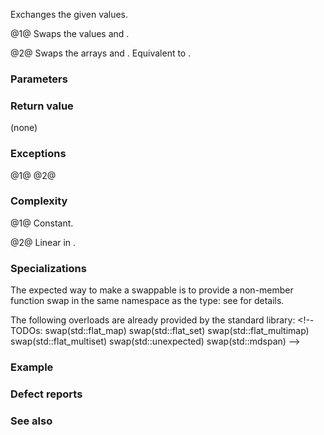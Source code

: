 {{cpp/title|swap}}
{{cpp/algorithm/navbar}}
{{dcl begin}}
{{dcl header|algorithm|notes={{mark until c++11}}}}
{{dcl header|utility|notes={{mark since c++11}}}}
{{dcl header|string_view}}
{{dcl|num=1|notes={{mark|conditionally noexcept since C++11}}&lt;br&gt;{{mark constexpr since c++20}}|1=
template&lt; class T &gt;
void swap( T&amp; a, T&amp; b );
}}
{{dcl|num=2|notes={{mark|conditionally noexcept since C++11}}&lt;br&gt;{{mark constexpr since c++20}}|1=
template&lt; class T2, std::size_t N &gt;
void swap( T2 (&amp;a)[N], T2 (&amp;b)[N] );
}}
{{dcl end}}

Exchanges the given values.

@1@ Swaps the values {{c|a}} and {{c|b}}.
{{rrev|since=c++17|
{{cpp/enable if|{{c|std::is_move_constructible_v&lt;T&gt; &amp;&amp; std::is_move_assignable_v&lt;T&gt;}} is {{c|true}}}}.
}}

@2@ Swaps the arrays {{c|a}} and {{c|b}}. Equivalent to {{c|std::swap_ranges(a, a + N, b)}}.
{{rrev|since=c++17|
{{cpp/enable if|{{c|std::is_swappable_v&lt;T2&gt;}} is {{c|true}}}}.
}}

===Parameters===
{{par begin}}
{{par|a, b|the values to be swapped}}
{{par hreq}}
{{par req|{{tt|T}} must meet the requirements of {{rev inl|until=c++11|{{named req|CopyConstructible}} and {{named req|CopyAssignable}}}}{{rev inl|since=c++11|{{named req|MoveConstructible}} and {{named req|MoveAssignable}}}}.}}
{{par req named|T2|Swappable}}
{{par end}}

===Return value===
(none)

===Exceptions===
@1@ {{rrev multi|until1=c++11
|rev1=(none)
|rev2=
{{noexcept|
    std::is_nothrow_move_constructible&lt;T&gt;::value &amp;&amp;
    std::is_nothrow_move_assignable&lt;T&gt;::value
}}
}}
@2@ {{rrev multi|since1=c++11|rev1=
{{noexcept|noexcept(swap(*a, *b))}} The lookup for the identifier {{tt|swap}} in the exception specification finds this function template in addition to anything found by the usual lookup rules, making the exception specification equivalent to C++17 {{lc|std::is_nothrow_swappable}}.
|since2=c++17|rev2={{noexcept|std::is_nothrow_swappable_v&lt;T2&gt;}}
}}

===Complexity===
@1@ Constant.

@2@ Linear in {{c|N}}.

===Specializations===
{{rrev|until=c++20|
{{tt|std::swap}} may be [[cpp/language/extending std|specialized in namespace std]] for program-defined types, but such specializations are not found by [[cpp/language/adl|ADL]] (the namespace std is not the associated namespace for the program-defined type).
}}
The expected way to make a {{lsd|cpp/language/type#Program-defined type}} swappable is to provide a non-member function swap in the same namespace as the type: see {{named req|Swappable}} for details. 

The following overloads are already provided by the standard library:
{{dsc begin}}
{{dsc inc|cpp/utility/pair/dsc swap2}}
{{dsc inc|cpp/utility/tuple/dsc swap2}}
{{dsc inc|cpp/memory/shared_ptr/dsc swap2}}
{{dsc inc|cpp/memory/weak_ptr/dsc swap2}}
{{dsc inc|cpp/memory/unique_ptr/dsc swap2}}
{{dsc inc|cpp/utility/functional/function/dsc swap2}}
{{dsc inc|cpp/string/basic_string/dsc swap2}}
{{dsc inc|cpp/container/dsc swap2|array}}
{{dsc inc|cpp/container/dsc swap2|deque}}
{{dsc inc|cpp/container/dsc swap2|forward_list}}
{{dsc inc|cpp/container/dsc swap2|list}}
{{dsc inc|cpp/container/dsc swap2|vector}}
{{dsc inc|cpp/container/dsc swap2|map}}
{{dsc inc|cpp/container/dsc swap2|multimap}}
{{dsc inc|cpp/container/dsc swap2|set}}
{{dsc inc|cpp/container/dsc swap2|multiset}}
{{dsc inc|cpp/container/dsc swap2|unordered_map}}
{{dsc inc|cpp/container/dsc swap2|unordered_multimap}}
{{dsc inc|cpp/container/dsc swap2|unordered_set}}
{{dsc inc|cpp/container/dsc swap2|unordered_multiset}}
{{dsc inc|cpp/container/dsc swap2|queue}}
{{dsc inc|cpp/container/dsc swap2|priority_queue}}
{{dsc inc|cpp/container/dsc swap2|stack}}
{{dsc inc|cpp/numeric/valarray/dsc swap2}}
{{dsc inc|cpp/io/basic_stringbuf/dsc swap2}}
{{dsc inc|cpp/io/basic_stringstream/dsc swap2|basic_istringstream}}
{{dsc inc|cpp/io/basic_stringstream/dsc swap2|basic_ostringstream}}
{{dsc inc|cpp/io/basic_stringstream/dsc swap2|basic_stringstream}}
{{dsc inc|cpp/io/basic_filebuf/dsc swap2}}
{{dsc inc|cpp/io/basic_fstream/dsc swap2|basic_ifstream}}
{{dsc inc|cpp/io/basic_fstream/dsc swap2|basic_ofstream}}
{{dsc inc|cpp/io/basic_fstream/dsc swap2|basic_fstream}}
{{dsc inc|cpp/io/basic_syncbuf/dsc swap2}}
{{dsc inc|cpp/io/basic_spanbuf/dsc swap2}}
{{dsc inc|cpp/io/basic_spanstream/dsc swap2|basic_ispanstream}}
{{dsc inc|cpp/io/basic_spanstream/dsc swap2|basic_ospanstream}}
{{dsc inc|cpp/io/basic_spanstream/dsc swap2|basic_spanstream}}
{{dsc inc|cpp/regex/basic_regex/dsc swap2}}
{{dsc inc|cpp/regex/match_results/dsc swap2}}
{{dsc inc|cpp/thread/thread/dsc swap2|thread}}
{{dsc inc|cpp/thread/unique_lock/dsc swap2}}
{{dsc inc|cpp/thread/shared_lock/dsc swap2}}
{{dsc inc|cpp/thread/promise/dsc swap2}}
{{dsc inc|cpp/thread/packaged_task/dsc swap2}}
{{dsc inc|cpp/utility/optional/dsc swap2}}
{{dsc inc|cpp/utility/any/dsc swap2}}
{{dsc inc|cpp/utility/variant/dsc swap2}}
{{dsc inc|cpp/utility/basic_stacktrace/dsc swap2}}
{{dsc inc|cpp/filesystem/path/dsc swap2}}
{{dsc inc|cpp/utility/expected/dsc swap2}}
{{dsc inc|cpp/thread/thread/dsc swap2|jthread}}
{{dsc inc|cpp/utility/functional/move_only_function/dsc swap2}}
{{dsc inc|cpp/thread/stop_source/dsc swap2}}
{{dsc inc|cpp/thread/stop_token/dsc swap2}}
&lt;!--TODOs:
swap(std::flat_map)
swap(std::flat_set)
swap(std::flat_multimap)
swap(std::flat_multiset)
swap(std::unexpected)
swap(std::mdspan)
--&gt;
{{dsc end}}

===Example===
{{example
|&lt;!-- should demo proper use of swap with generic types, as in void swap(T&amp; other) {using std::swap; swap(member, other.member);} , not just trivialities --&gt;
|code=
#include &lt;algorithm&gt;
#include &lt;iostream&gt;

namespace Ns
{
    class A
    {
        int id {};
        
        friend void swap(A&amp; lhs, A&amp; rhs)
        {
            std::cout &lt;&lt; "swap(" &lt;&lt; lhs &lt;&lt; ", " &lt;&lt; rhs &lt;&lt; ")\n";
            std::swap(lhs.id, rhs.id);
        }
        
        friend std::ostream&amp; operator&lt;&lt;(std::ostream&amp; os, A const&amp; a)
        {
            return os &lt;&lt; "A::id=" &lt;&lt; a.id;
        }
    
    public:
        A(int i) : id {i} {}
        A(A const&amp;) = delete;
        A&amp; operator = (A const&amp;) = delete;
    };
}

int main()
{
    int a = 5, b = 3;
    std::cout &lt;&lt; a &lt;&lt; ' ' &lt;&lt; b &lt;&lt; '\n';
    std::swap(a, b);
    std::cout &lt;&lt; a &lt;&lt; ' ' &lt;&lt; b &lt;&lt; '\n';
    
    Ns::A p {6}, q {9};
    std::cout &lt;&lt; p &lt;&lt; ' ' &lt;&lt; q &lt;&lt; '\n';
//  std::swap(p, q); // error, type requirements are not satisfied
    swap(p, q);      // OK, ADL finds the appropriate friend `swap`
    std::cout &lt;&lt; p &lt;&lt; ' ' &lt;&lt; q &lt;&lt; '\n';
}
|output=
5 3
3 5
A::id=6 A::id=9
swap(A::id=6, A::id=9)
A::id=9 A::id=6
}}

===Defect reports===
{{dr list begin}}
{{dr list item|wg=lwg|dr=227|std=C++98|before={{tt|T}} was not required to be {{named req|CopyConstructible}} or {{named req|DefaultConstructible}}&lt;br&gt;(a temporary object of type {{tt|T}} might not be able to be constructed)|after={{tt|T}} is also required to&lt;br&gt;be {{named req|CopyConstructible}}}}
{{dr list item|wg=lwg|dr=809|std=C++98|before=arrays could not be swapped|after=added overload {{v|2}}}}
{{dr list item|wg=lwg|dr=2554|std=C++11|before=swapping multi-dimensional arrays can never&lt;br&gt;be {{c/core|noexcept}} due to name lookup problems|after=made to work}}
{{dr list end}}

===See also===
{{dsc begin}}
{{dsc inc|cpp/utility/ranges/dsc swap}}
{{dsc inc|cpp/algorithm/dsc iter_swap}}
{{dsc inc|cpp/algorithm/dsc swap_ranges}}
{{dsc inc|cpp/utility/dsc exchange}}
{{dsc end}}

{{langlinks|de|es|fr|it|ja|pt|ru|zh}}
